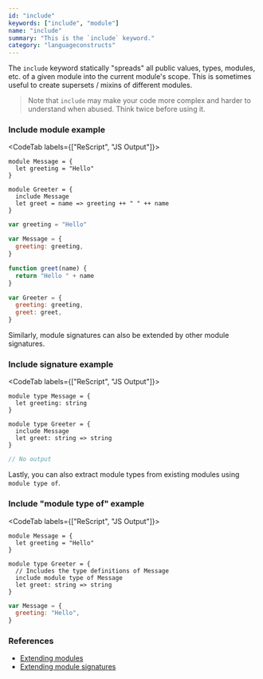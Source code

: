```yaml
---
id: "include"
keywords: ["include", "module"]
name: "include"
summary: "This is the `include` keyword."
category: "languageconstructs"
---
```


The `include` keyword statically "spreads" all public values, types, modules, etc. of a given module into the current module's scope. This is sometimes useful to create supersets / mixins of different modules.

> Note that `include` may make your code more complex and harder to understand when abused. Think twice before using it.

### Include module example

<CodeTab labels={["ReScript", "JS Output"]}>

```res
module Message = {
  let greeting = "Hello"
}

module Greeter = {
  include Message
  let greet = name => greeting ++ " " ++ name
}
```

```js
var greeting = "Hello"

var Message = {
  greeting: greeting,
}

function greet(name) {
  return "Hello " + name
}

var Greeter = {
  greeting: greeting,
  greet: greet,
}
```

</CodeTab>

Similarly, module signatures can also be extended by other module signatures.

### Include signature example

<CodeTab labels={["ReScript", "JS Output"]}>

```res
module type Message = {
  let greeting: string
}

module type Greeter = {
  include Message
  let greet: string => string
}
```

```js
// No output
```

</CodeTab>

Lastly, you can also extract module types from existing modules using `module type of`.

### Include "module type of" example

<CodeTab labels={["ReScript", "JS Output"]}>

```res
module Message = {
  let greeting = "Hello"
}

module type Greeter = {
  // Includes the type definitions of Message
  include module type of Message
  let greet: string => string
}
```

```js
var Message = {
  greeting: "Hello",
}
```

</CodeTab>

### References

- [Extending modules](/docs/manual/latest/module#extending-modules)
- [Extending module signatures](/docs/manual/latest/module#extending-module-signatures)
